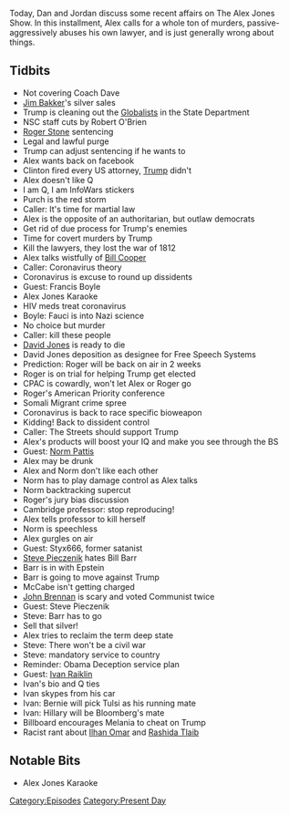 {{DEFAULTSORT:
    #_EPISODE_0399:February 12-14, 2020
}}{{Episode
    | title             = February 12-14, 2020
    | caption           = Listen to this episode on [https://knowledgefight.libsyn.com/knowledge-fight-february-12-14-2020 Libsyn] [https://open.spotify.com/episode/0pMdMdHGP11A1SmaVBUyXw Spotify], Read the [[Transcript/399: February 12-14, 2020|Unofficial Transcript]]
    | episodeNumber     = 399
    | length            = 03:04:56
    | airDate           = February 17, 2020
    | coverageStartDate = February 12, 2020
    | coverageEndDate   = February 14, 2020
    | episodeType       = [[:Category:Present Day|Present Day]]
    | appearance        = [[Jim Bakker]], [[Robert O'Brien]], [[Roger Stone]], [[Bill Cooper]], [[Francis Boyle]], [[Anthony Fauci]], [[David Jones]], [[Norm Pattis]], [[Styx666]], [[Steve Pieczenik]], [[Bill Barr]], [[Jeffrey Epstein]], [[Andrew McCabe]], [[John Brennan]], [[Ivan Raiklin]], [[Tulsi Gabbard]], [[Hillary Clinton]], [[Mike Bloomberg]], [[Melania Trump]], [[Ilhan Omar]], [[Rashida Tlaib]]
    | beverage          = Morden Latte Stout by Toppling Goliath
    | oocDrop           = Trump should fire everyone who isn't loyal
    | previousEpisode   = [[398: February 9-10, 2020]]
    | nextEpisode       = [[400: One Out Of Five Seems High]]
}}

{{Stub}}

Today, Dan and Jordan discuss some recent affairs on The Alex Jones Show. In this installment, Alex calls for a whole ton of murders, passive-aggressively abuses his own lawyer, and is just generally wrong about things.

==Tidbits==

*Not covering Coach Dave
*[[Jim Bakker]]'s silver sales
*Trump is cleaning out the [[Globalists]] in the State Department
*NSC staff cuts by Robert O'Brien
*[[Roger Stone]] sentencing
*Legal and lawful purge
*Trump can adjust sentencing if he wants to
*Alex wants back on facebook
*Clinton fired every US attorney, [[Donald Trump|Trump]] didn't
*Alex doesn't like Q
*I am Q, I am InfoWars stickers
*Purch is the red storm
*Caller: It's time for martial law
*Alex is the opposite of an authoritarian, but outlaw democrats
*Get rid of due process for Trump's enemies
*Time for covert murders by Trump
*Kill the lawyers, they lost the war of 1812
*Alex talks wistfully of [[Bill Cooper]]
*Caller: Coronavirus theory
*Coronavirus is excuse to round up dissidents
*Guest: Francis Boyle
*Alex Jones Karaoke
*HIV meds treat coronavirus
*Boyle: Fauci is into Nazi science
*No choice but murder
*Caller: kill these people
*[[David Jones]] is ready to die
*David Jones deposition as designee for Free Speech Systems
*Prediction: Roger will be back on air in 2 weeks
*Roger is on trial for helping Trump get elected
*CPAC is cowardly, won't let Alex or Roger go
*Roger's American Priority conference
*Somali Migrant crime spree
*Coronavirus is back to race specific bioweapon
*Kidding! Back to dissident control
*Caller: The Streets should support Trump
*Alex's products will boost your IQ and make you see through the BS
*Guest: [[Norm Pattis]]
*Alex may be drunk
*Alex and Norm don't like each other
*Norm has to play damage control as Alex talks
*Norm backtracking supercut
*Roger's jury bias discussion
*Cambridge professor: stop reproducing!
*Alex tells professor to kill herself
*Norm is speechless
*Alex gurgles on air
*Guest: Styx666, former satanist
*[[Steve Pieczenik]] hates Bill Barr
*Barr is in with Epstein
*Barr is going to move against Trump
*McCabe isn't getting charged
*[[John Brennan]] is scary and voted Communist twice
*Guest: Steve Pieczenik
*Steve: Barr has to go
*Sell that silver!
*Alex tries to reclaim the term deep state
*Steve: There won't be a civil war
*Steve: mandatory service to country
*Reminder: Obama Deception service plan
*Guest: [[Ivan Raiklin]]
*Ivan's bio and Q ties
*Ivan skypes from his car
*Ivan: Bernie will pick Tulsi as his running mate
*Ivan: Hillary will be Bloomberg's mate
*Billboard encourages Melania to cheat on Trump
*Racist rant about [[Ilhan Omar]] and [[Rashida Tlaib]]

==Notable Bits==

*Alex Jones Karaoke

[[Category:Episodes]]
[[Category:Present Day]]
